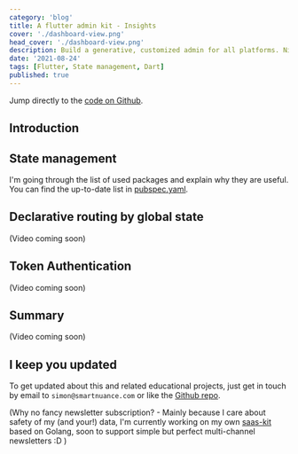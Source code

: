 ```yaml
---
category: 'blog'
title: A flutter admin kit - Insights
cover: './dashboard-view.png'
head_cover: './dashboard-view.png'
description: Build a generative, customized admin for all platforms. Nice to use and nice to extend.
date: '2021-08-24'
tags: [Flutter, State management, Dart]
published: true
---
```



Jump directly to the [code on Github](https://github.com/smartnuance/flutter-admin-kit).

## Introduction

<VimeoPlayer video={591284010} />

## State management

I'm going through the list of used packages and explain why they are useful. You can find the up-to-date list in [pubspec.yaml](https://github.com/smartnuance/flutter-admin-kit/blob/main/pubspec.yaml).

<VimeoPlayer video={591284233} />

## Declarative routing by global state

(Video coming soon)

## Token Authentication

(Video coming soon)

## Summary

(Video coming soon)

## I keep you updated

To get updated about this and related educational projects, just get in touch by email to `simon@smartnuance.com` or like the [Github repo](https://github.com/smartnuance/flutter-admin-kit).

(Why no fancy newsletter subscription? - Mainly because I care about safety of my (and your!) data, I'm currently working on my own [saas-kit](https://github.com/smartnuance/saas-kit) based on Golang, soon to support simple but perfect multi-channel newsletters :D )
